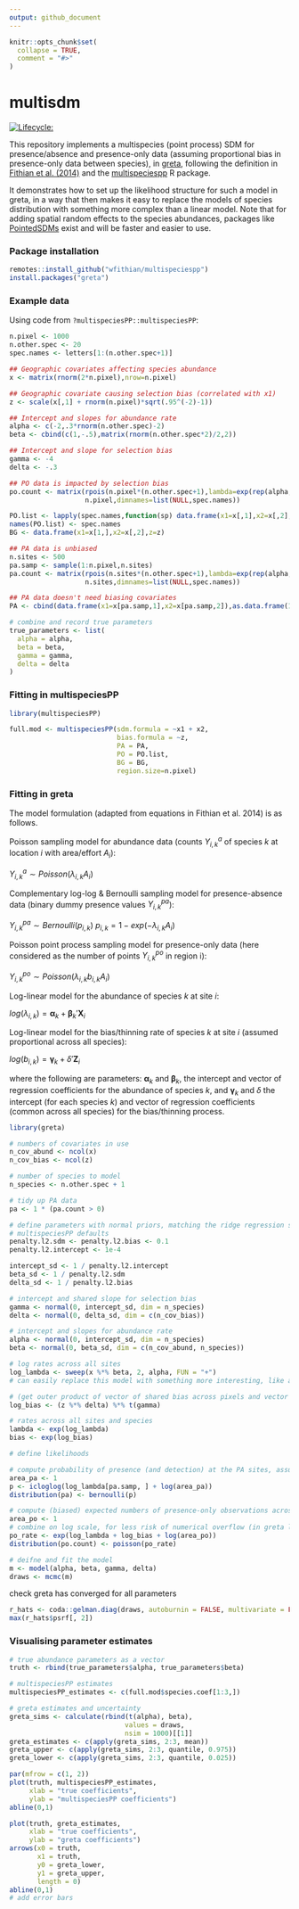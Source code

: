 ```yaml
---
output: github_document
---
```


<!-- README.md is generated from README.Rmd. Please edit that file -->

```r
knitr::opts_chunk$set(
  collapse = TRUE,
  comment = "#>"
)
```

# multisdm

[![Lifecycle:](https://img.shields.io/badge/lifecycle-experimental-orange.svg)](https://lifecycle.r-lib.org/articles/stages.html#experimental)
<!-- badges: start -->
<!-- badges: end -->

This repository implements a multispecies (point process) SDM for presence/absence and presence-only data (assuming proportional bias in presence-only data between species), in [greta](https://greta-stats.org), following the definition in [Fithian et al. (2014)](https://doi.org/10.1111/2041-210X.12242) and the [multispeciespp](https://github.com/wfithian/multispeciesPP) R package.

It demonstrates how to set up the likelihood structure for such a model in greta, in a way that then makes it easy to replace the models of species distribution with something more complex than a linear model. Note that for adding spatial random effects to the species abundances, packages like [PointedSDMs](https://cran.r-project.org/package=PointedSDMs) exist and will be faster and easier to use. 

### Package installation

```r
remotes::install_github("wfithian/multispeciespp")
install.packages("greta")
```

### Example data

Using code from `?multispeciesPP::multispeciesPP`:

```r
n.pixel <- 1000
n.other.spec <- 20
spec.names <- letters[1:(n.other.spec+1)]

## Geographic covariates affecting species abundance
x <- matrix(rnorm(2*n.pixel),nrow=n.pixel)

## Geographic covariate causing selection bias (correlated with x1)
z <- scale(x[,1] + rnorm(n.pixel)*sqrt(.95^(-2)-1))

## Intercept and slopes for abundance rate
alpha <- c(-2,.3*rnorm(n.other.spec)-2)
beta <- cbind(c(1,-.5),matrix(rnorm(n.other.spec*2)/2,2))

## Intercept and slope for selection bias
gamma <- -4
delta <- -.3

## PO data is impacted by selection bias
po.count <- matrix(rpois(n.pixel*(n.other.spec+1),lambda=exp(rep(alpha,each=n.pixel) + x %*% beta + gamma + c(z) * delta)),
                   n.pixel,dimnames=list(NULL,spec.names))

PO.list <- lapply(spec.names,function(sp) data.frame(x1=x[,1],x2=x[,2],z=z)[rep(1:n.pixel,po.count[,sp]),])
names(PO.list) <- spec.names
BG <- data.frame(x1=x[1,],x2=x[,2],z=z)

## PA data is unbiased
n.sites <- 500
pa.samp <- sample(1:n.pixel,n.sites)
pa.count <- matrix(rpois(n.sites*(n.other.spec+1),lambda=exp(rep(alpha,each=n.sites) + x[pa.samp,] %*% beta)),
                   n.sites,dimnames=list(NULL,spec.names))

## PA data doesn't need biasing covariates
PA <- cbind(data.frame(x1=x[pa.samp,1],x2=x[pa.samp,2]),as.data.frame(1*(pa.count>0)))

# combine and record true parameters
true_parameters <- list(
  alpha = alpha,
  beta = beta,
  gamma = gamma,
  delta = delta
)
```

### Fitting in multispeciesPP

```r
library(multispeciesPP)

full.mod <- multispeciesPP(sdm.formula = ~x1 + x2,
                           bias.formula = ~z,
                           PA = PA,
                           PO = PO.list,
                           BG = BG,
                           region.size=n.pixel)
```

### Fitting in greta

The model formulation (adapted from equations in Fithian et al. 2014) is as follows.

Poisson sampling model for abundance data (counts $Y_{i,k}^{a}$ of species $k$ at location $i$ with area/effort $A_i$):

$Y_{i,k}^{a} \sim Poisson(\lambda_{i,k} A_i)$

Complementary log-log & Bernoulli sampling model for presence-absence data (binary dummy presence values $Y_{i,k}^{pa}$):

$Y_{i,k}^{pa} \sim Bernoulli(p_{i,k})$
$p_{i,k} = 1 - exp(-\lambda_{i,k}A_i)$

Poisson point process sampling model for presence-only data (here considered as the number of points $Y_{i,k}^{po}$ in region i):

$Y_{i,k}^{po} \sim Poisson(\lambda_{i,k} b_{i,k} A_i)$

Log-linear model for the abundance of species $k$ at site $i$:

$log(\lambda_{i,k}) = \mathbf{\alpha}_k + \mathbf{\beta}_k' \mathbf{X}_i$

Log-linear model for the bias/thinning rate of species $k$ at site $i$ (assumed proportional across all species):

$log(b_{i,k}) = \mathbf{\gamma}_k + \delta' \mathbf{Z}_i$

where the following are parameters: $\mathbf{\alpha}_k$ and $\mathbf{\beta}_k$, the intercept and vector of regression coefficients for the abundance of species $k$, and $\mathbf{\gamma}_k$ and $\delta$ the intercept (for each species $k$) and vector of regression coefficients (common across all species) for the bias/thinning process. 

```r
library(greta)

# numbers of covariates in use
n_cov_abund <- ncol(x)
n_cov_bias <- ncol(z)

# number of species to model
n_species <- n.other.spec + 1

# tidy up PA data
pa <- 1 * (pa.count > 0)

# define parameters with normal priors, matching the ridge regression setup in
# multispeciesPP defaults
penalty.l2.sdm <- penalty.l2.bias <- 0.1
penalty.l2.intercept <- 1e-4

intercept_sd <- 1 / penalty.l2.intercept
beta_sd <- 1 / penalty.l2.sdm
delta_sd <- 1 / penalty.l2.bias

# intercept and shared slope for selection bias
gamma <- normal(0, intercept_sd, dim = n_species)
delta <- normal(0, delta_sd, dim = c(n_cov_bias))

# intercept and slopes for abundance rate
alpha <- normal(0, intercept_sd, dim = n_species)
beta <- normal(0, beta_sd, dim = c(n_cov_abund, n_species))

# log rates across all sites
log_lambda <- sweep(x %*% beta, 2, alpha, FUN = "+")
# can easily replace this model with something more interesting, like a low-rank GP on covariate space or something mechanistic

# (get outer product of vector of shared bias across pixels and vector of intercepts across species)
log_bias <- (z %*% delta) %*% t(gamma)

# rates across all sites and species
lambda <- exp(log_lambda)
bias <- exp(log_bias)

# define likelihoods

# compute probability of presence (and detection) at the PA sites, assuming area/effort of 1 in all these sites, for identifiability
area_pa <- 1
p <- icloglog(log_lambda[pa.samp, ] + log(area_pa))
distribution(pa) <- bernoulli(p)

# compute (biased) expected numbers of presence-only observations across all presence and background sites, assuming presence-only count aggregation area of 1 (as in multispeciesPP definition). Not that when these are all the same, this value only changes all the gamma parameters by a fixed amount, and these are not the parameters of interest
area_po <- 1
# combine on log scale, for less risk of numerical overflow (in greta likelihood)
po_rate <- exp(log_lambda + log_bias + log(area_po))
distribution(po.count) <- poisson(po_rate)

# deifne and fit the model
m <- model(alpha, beta, gamma, delta)
draws <- mcmc(m)
```
check greta has converged for all parameters
```r
r_hats <- coda::gelman.diag(draws, autoburnin = FALSE, multivariate = FALSE)
max(r_hats$psrf[, 2])
```

### Visualising parameter estimates

```r
# true abundance parameters as a vector
truth <- rbind(true_parameters$alpha, true_parameters$beta)

# multispeciesPP estimates
multispeciesPP_estimates <- c(full.mod$species.coef[1:3,])

# greta estimates and uncertainty
greta_sims <- calculate(rbind(t(alpha), beta),
                             values = draws,
                             nsim = 1000)[[1]]
greta_estimates <- c(apply(greta_sims, 2:3, mean))
greta_upper <- c(apply(greta_sims, 2:3, quantile, 0.975))
greta_lower <- c(apply(greta_sims, 2:3, quantile, 0.025))

par(mfrow = c(1, 2))
plot(truth, multispeciesPP_estimates,
     xlab = "true coefficients",
     ylab = "multispeciesPP coefficients")
abline(0,1)

plot(truth, greta_estimates,
     xlab = "true coefficients",
     ylab = "greta coefficients")
arrows(x0 = truth,
       x1 = truth,
       y0 = greta_lower,
       y1 = greta_upper,
       length = 0)
abline(0,1)
# add error bars

```

